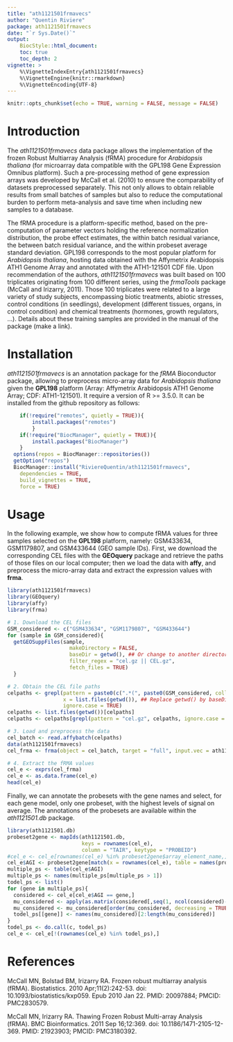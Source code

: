 ```yaml
---
title: "ath1121501frmavecs"
author: "Quentin Riviere"
package: ath1121501frmavecs
date: "`r Sys.Date()`"
output:
    BiocStyle::html_document:
    toc: true
    toc_depth: 2
vignette: >
    %\VignetteIndexEntry{ath1121501frmavecs}
    %\VignetteEngine{knitr::rmarkdown}
    %\VignetteEncoding{UTF-8} 
---
```


```r
knitr::opts_chunk$set(echo = TRUE, warning = FALSE, message = FALSE)
```

# Introduction

The *ath1121501frmavecs* data package allows the implementation of the frozen Robust Multiarray Analysis (fRMA) procedure for *Arabidopsis thaliana* (for microarray data compatible with the GPL198 Gene Expression Omnibus platform). Such a pre-processing method of gene expression arrays was developed by McCall et al. (2010) to ensure the comparability of datasets preprocessed separately. This not only allows to obtain reliable results from small batches of samples but also to reduce the computational burden to perform meta-analysis and save time when including new samples to a database.

The fRMA procedure is a platform-specific method, based on the pre-computation of parameter vectors holding the reference normalization distribution, the probe effect estimates, the within batch residual variance, the between batch residual variance, and the within probeset average standard deviation. GPL198 corresponds to the most popular platform for *Arabidopsis thaliana*, hosting data obtained with the Affymetrix Arabidopsis ATH1 Genome Array and annotated with the ATH1-121501 CDF file. Upon recommendation of the authors, *ath1121501frmavecs* was built based on 100 triplicates originating from 100 different series, using the *frmaTools* package (McCall and Irizarry, 2011). Those 100 triplicates were related to a large variety of study subjects, encompassing biotic treatments, abiotic stresses, control conditions (in seedlings), development (different tissues, organs, in control condition) and chemical treatments (hormones, growth regulators, ...). Details about these training samples are provided in the manual of the package (make a link).

# Installation

*ath1121501frmavecs*  is an annotation package for the *fRMA* Bioconductor package, allowing to preprocess micro-array data for *Arabidopsis thaliana* given the **GPL198** platform (Array: Affymetrix Arabidopsis ATH1 Genome Array; CDF: ATH1-121501). It require a version of R >= 3.5.0. It can be installed from the github repository as follows:

```r
    if(!require("remotes", quietly = TRUE)){  
        install.packages("remotes")
        }
    if(!require("BiocManager", quietly = TRUE)){  
        install.packages("BiocManager")
    }
  options(repos = BiocManager::repositories())
  getOption("repos")
  BiocManager::install("RiviereQuentin/ath1121501frmavecs",                     
    dependencies = TRUE,                     
    build_vignettes = TRUE,
    force = TRUE)
```

# Usage

In the following example, we show how to compute fRMA values for three samples selected on the **GPL198** platform, namely: GSM433634, GSM1179807, and GSM433644 (GEO sample IDs). First, we download the corresponding CEL files with the **GEOquery** package and retrieve the paths of those files on our local computer; then we load the data with **affy**, and preprocess the micro-array data and extract the expression values with **frma**.

```r
library(ath1121501frmavecs)
library(GEOquery)
library(affy)
library(frma)

# 1. Download the CEL files
GSM_considered <- c("GSM433634", "GSM1179807", "GSM433644")
for (sample in GSM_considered){
  getGEOSuppFiles(sample, 
                    makeDirectory = FALSE,
                    baseDir = getwd(), ## Or change to another directory
                    filter_regex = "cel.gz || CEL.gz",
                    fetch_files = TRUE)
  }

# 2. Obtain the CEL file paths
celpaths <- grepl(pattern = paste0(c(".*(", paste0(GSM_considered, collapse = "|"), ").*"), collapse = ""), 
                  x = list.files(getwd()), ## Replace getwd() by baseDir
                  ignore.case = TRUE)
celpaths <- list.files(getwd())[celpaths]
celpaths <- celpaths[grepl(pattern = "cel.gz", celpaths, ignore.case = TRUE)]

# 3. Load and preprocess the data
cel_batch <- read.affybatch(celpaths)
data(ath1121501frmavecs)
cel_frma <- frma(object = cel_batch, target = "full", input.vec = ath1121501frmavecs, verbose = TRUE)

# 4. Extract the fRMA values
cel_e <- exprs(cel_frma)
cel_e <- as.data.frame(cel_e)
head(cel_e)
```

Finally, we can annotate the probesets with the gene names and select, for each gene model, only one probeset, with the highest levels of signal on average. The annotations of the probesets are available within the *ath1121501.db* package. 

```r
library(ath1121501.db)
probeset2gene <- mapIds(ath1121501.db,
                        keys = rownames(cel_e),
                        column = "TAIR", keytype = "PROBEID")
#cel_e <- cel_e[rownames(cel_e) %in% probeset2gene$array_element_name,]
cel_e$AGI <- probeset2gene[match(x = rownames(cel_e), table = names(probeset2gene))]
multiple_ps <- table(cel_e$AGI)
multiple_ps <- names(multiple_ps[multiple_ps > 1])
todel_ps <- list()
for (gene in multiple_ps){
  considered <- cel_e[cel_e$AGI == gene,]
  mu_considered <- apply(as.matrix(considered[,seq(1, ncol(considered)-1)]), 1, mean)
  mu_considered <- mu_considered[order(mu_considered, decreasing = TRUE)]
  todel_ps[[gene]] <- names(mu_considered)[2:length(mu_considered)]
}
todel_ps <- do.call(c, todel_ps)
cel_e <- cel_e[!(rownames(cel_e) %in% todel_ps),]
```


# References

McCall MN, Bolstad BM, Irizarry RA. Frozen robust multiarray analysis (fRMA). Biostatistics. 2010 Apr;11(2):242-53. doi: 10.1093/biostatistics/kxp059. Epub 2010 Jan 22. PMID: 20097884; PMCID: PMC2830579.

McCall MN, Irizarry RA. Thawing Frozen Robust Multi-array Analysis (fRMA). BMC Bioinformatics. 2011 Sep 16;12:369. doi: 10.1186/1471-2105-12-369. PMID: 21923903; PMCID: PMC3180392.
